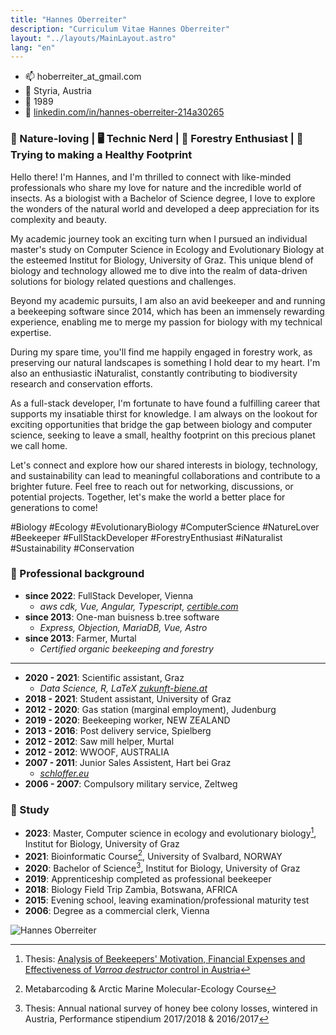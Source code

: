 ```yaml
---
title: "Hannes Oberreiter"
description: "Curriculum Vitae Hannes Oberreiter"
layout: "../layouts/MainLayout.astro"
lang: "en"
---
```



- 📫 hoberreiter_at_gmail.com
- 🏡 Styria, Austria
- 🎂 1989
- 🔗 [linkedin.com/in/hannes-oberreiter-214a30265](https://www.linkedin.com/in/hannes-oberreiter-214a30265/)

### 🐝 Nature-loving | 🖥️ Technic Nerd | 🌳 Forestry Enthusiast | 🍃 Trying to making a Healthy Footprint

Hello there! I'm Hannes, and I'm thrilled to connect with like-minded professionals who share my love for nature and the incredible world of insects. As a biologist with a Bachelor of Science degree, I love to explore the wonders of the natural world and developed a deep appreciation for its complexity and beauty.

My academic journey took an exciting turn when I pursued an individual master's study on Computer Science in Ecology and Evolutionary Biology at the esteemed Institut for Biology, University of Graz. This unique blend of biology and technology allowed me to dive into the realm of data-driven solutions for biology related questions and challenges.

Beyond my academic pursuits, I am also an avid beekeeper and and running a beekeeping software since 2014, which has been an immensely rewarding experience, enabling me to merge my passion for biology with my technical expertise.

During my spare time, you'll find me happily engaged in forestry work, as preserving our natural landscapes is something I hold dear to my heart. I'm also an enthusiastic iNaturalist, constantly contributing to biodiversity research and conservation efforts.

As a full-stack developer, I'm fortunate to have found a fulfilling career that supports my
insatiable thirst for knowledge. I am always on the lookout for exciting opportunities that bridge the gap between biology and computer science, seeking to leave a small, healthy footprint on this precious planet we call home.

Let's connect and explore how our shared interests in biology, technology, and sustainability can lead to meaningful collaborations and contribute to a brighter future. Feel free to reach out for networking, discussions, or potential projects. Together, let's make the world a better place for generations to come!

#Biology #Ecology #EvolutionaryBiology #ComputerScience #NatureLover #Beekeeper #FullStackDeveloper #ForestryEnthusiast #iNaturalist #Sustainability #Conservation

### 👷 Professional background

- **since 2022**: FullStack Developer, Vienna
  - _aws cdk, Vue, Angular, Typescript, [certible.com](https://www.certible.com/)_
- **since 2013**: One-man buisness b.tree software
  - _Express, Objection, MariaDB, Vue, Astro_
- **since 2013**: Farmer, Murtal
  - _Certified organic beekeeping and forestry_

<hr />

- **2020 - 2021**: Scientific assistant, Graz
  - _Data Science, R, LaTeX [zukunft-biene.at](http://www.zukunft-biene.at/)_
- **2018 - 2021**: Student assistant, University of Graz
- **2012 - 2020**: Gas station (marginal employment), Judenburg
- **2019 - 2020**: Beekeeping worker, NEW ZEALAND
- **2013 - 2016**: Post delivery service, Spielberg
- **2012 - 2012**: Saw mill helper, Murtal
- **2012 - 2012**: WWOOF, AUSTRALIA
- **2007 - 2011**: Junior Sales Assistent, Hart bei Graz
  - _[schloffer.eu](https://www.schloffer.eu/)_
- **2006 - 2007**: Compulsory military service, Zeltweg

### 🎒 Study

- **2023**: Master, Computer science in ecology and evolutionary biology[^1], Institut for Biology, University of Graz
- **2021**: Bioinformatic Course[^3], University of Svalbard, NORWAY
- **2020**: Bachelor of Science[^2], Institut for Biology, University of Graz
- **2019**: Apprenticeship completed as professional beekeeper
- **2018**: Biology Field Trip Zambia, Botswana, AFRICA
- **2015**: Evening school, leaving examination/professional maturity test
- **2006**: Degree as a commercial clerk, Vienna

[^1]: Thesis: [Analysis of Beekeepers' Motivation, Financial Expenses and Effectiveness of _Varroa destructor_ control in Austria](https://resolver.obvsg.at/urn:nbn:at:at-ubg:1-186187)
[^2]: Thesis: Annual national survey of honey bee colony losses, wintered in Austria, Performance stipendium 2017/2018 & 2016/2017
[^3]: Metabarcoding & Arctic Marine Molecular-Ecology Course

<section class="hero container max-w-screen-lg mx-auto flex">
  <Image src={hannes} class="mx-auto" width={300} alt="Hannes Oberreiter" />
</section>
